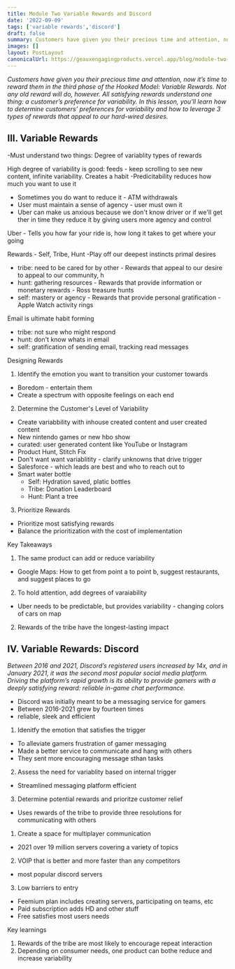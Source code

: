 ```yaml
---
title: Module Two Variable Rewards and Discord
date: '2022-09-09'
tags: ['variable rewards','discord']
draft: false
summary: Customers have given you their precious time and attention, now its time to reward them in the third phase of the Hooked Model Variable Rewards.
images: []
layout: PostLayout
canonicalUrl: https://geauxengagingproducts.vercel.app/blog/module-two-variable-rewards-and-discord
---
```


*Customers have given you their precious time and attention, now it’s time to reward them in the third phase of the Hooked Model: Variable Rewards. Not any old reward will do, however. All satisfying rewards understand one thing: a customer’s preference for variability. In this lesson, you’ll learn how to determine customers’ preferences for variability and how to leverage 3 types of rewards that appeal to our hard-wired desires.*

## III. Variable Rewards 

-Must understand two things:
Degree of variablity types of rewards

High degree of variability is good: feeds - keep scrolling to see new content, infinite variability. Creates a habit 
-Predicitability reduces how much you want to use it 
- Sometimes you do want to reduce it - ATM withdrawals
- User must maintain a sense of agency - user must own it 
- Uber can make us anxious because we don't know driver or if we'll get ther in time they reduce it by giving users more agency and control

Uber - Tells you how far your ride is, how long it takes to get where your going

Rewards - Self, Tribe, Hunt
-Play off our deepest instincts primal desires
- tribe: need to be cared for by other - Rewards that appeal to our desire to appeal to our community, h
- hunt: gathering resources - Rewards that provide information or monetary rewards - Ross treasure hunts
- self: mastery or agency - Rewards that provide personal gratification - Apple Watch activity rings 

Email is ultimate habit forming
- tribe: not sure who might respond
- hunt: don't know whats in email 
- self: gratification of sending email, tracking read messages 

Designing Rewards
1. Identify the emotion you want to transition your customer towards
- Boredom - entertain them 
- Create a spectrum with opposite feelings on each end 
2. Determine the Customer's Level of Variability 
- Create variabbility with inhouse created content and user created content 
- New nintendo games or new hbo show 
- curated: user generated content like YouTube or Instagram 
- Product Hunt, Stitch Fix 
- Don't want want variablitity  - clarify unknowns that drive trigger 
- Salesforce - which leads are best and who to reach out to 
- Smart water bottle 
    - Self: Hydration saved, platic bottles 
    - Tribe: Donation Leaderboard 
    - Hunt: Plant a tree
3. Prioritize Rewards 
- Prioritize most satisfying rewards 
- Balance the prioritization with the cost of implementation 

Key Takeaways 
1. The same product can add or reduce variability 
- Google Maps: How to get from point a to point b, suggest restaurants, and suggest places to go 
2. To hold attention, add degrees of varaiability 
- Uber needs to be predictable, but provides variability - changing colors of cars on map 
2. Rewards of the tribe have the longest-lasting impact 


## IV. Variable Rewards: Discord 

*Between 2016 and 2021, Discord’s registered users increased by 14x, and in January 2021, it was the second most popular social media platform. Driving the platform’s rapid growth is its ability to provide gamers with a deeply satisfying reward: reliable in-game chat performance.*

- Discord was initially meant to be a messaging service for gamers 
- Between 2016-2021 grew by fourteen times 
- reliable, sleek and efficient 

1. Idenitfy the emotion that satisfies the trigger 
- To alleviate gamers frustration of gamer messaging 
- Made a better service to communicate and hang with others 
- They sent more encouraging message sthan tasks 

2. Assess the need for variablity based on internal trigger 
- Streamlined messaging platform efficient 

3. Determine potential rewards and prioritze customer relief
- Uses rewards of the tribe to provide three resolutions for communicating with others
1. Create a space for multiplayer communication 
 - 2021 over 19 million servers covering a variety of topics 
2. VOIP that is better and more faster than any competitors 
- most popular discord servers 
3. Low barriers to entry
- Feemium plan includes creating servers, participating on teams, etc 
- Paid subscription adds HD and other stuff 
- Free satisfies most users needs 

Key learnings
1. Rewards of the tribe are most likely to encourage repeat interaction 
2. Depending on consumer needs, one product can bothe reduce and increase variability 